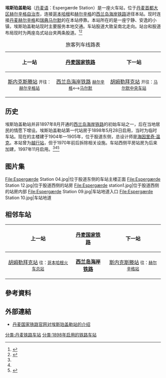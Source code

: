 {{Multiple issues|
{{Expand language|da}}{{Refimprove|time=2021-03-15T21:59:29+00:00}}
}}
{{Infobox station
| name = 
| native_name = Espergærde Station
| type = [[火车站|火车站]]
| style = STL
| image = Espergærde Station 2010.jpg
| image_caption = 从站台一侧拍摄的位于站台东侧的车站主楼
| address = {{DEN}} [[首都大区|首都大区]] [[赫尔辛格自治市|赫尔辛格自治市]] {{link-da|埃斯珀盖勒镇|Espergærde}}（3060）三叶草街3号
| operator = [[丹麦国家铁路|丹麦国家铁路]]
| line = [[西兰岛海岸铁路|西兰岛海岸铁路]]
| platforms = 两座[[侧式站台|侧式站台]]
| tracks = 2条
| bus_routes = 340路<br>345路<br>802路<br>841路
| coordinates = {{coord|55|59|45|N|12|32|59|E|region:DK|display=inline,title}}
| opened = 1898年5月28日
| rebuilt = 
| structure = [[地面车站|地面车站]]
| architect = [[海因里奇·温克|海因里奇·温克]]
| code = Gæ
| zone = 15
}}
'''埃斯珀盖勒站'''（[[丹麦语|丹麦语]]：Espergærde Station）是一座火车站，位于[[丹麦|丹麦]][[首都大区|首都大区]][[赫尔辛格自治市|赫尔辛格自治市]]{{link-da|埃斯珀盖勒镇|Espergærde}}，连接[[哥本哈根|哥本哈根]]和[[赫爾辛格|赫尔辛格]]的[[西兰岛海岸铁路|西兰岛海岸铁路]]途径本站。现时连接[[丹麦|丹麦]][[赫爾辛格|赫尔辛格]]和[[瑞典|瑞典]][[马尔默|马尔默]]的{{Link-da|厄勒列车|Øresundstog}}在本站停靠。本站所在的{{link-da|埃斯珀盖勒|Espergærde}}是一座宁静、安逸的小镇，埃斯珀盖勒站现时主要服务本地交通。车站股道大致呈南北走向。站台和股道布局现时为两座岛式站台夹两条股道。<ref name=":0">{{Cite web|title=Espergærde Station (Gæ)|url=https://danskejernbaner.dk/vis.station.php?FORLOEB_ID=854&content=Esperg%C3%A6rde+Station+(G%C3%A6)|accessdate=2021-02-21|work=danskejernbaner.dk|language=da|archive-date=2020-12-05|archive-url=https://web.archive.org/web/20201205030735/http://danskejernbaner.dk/vis.station.php?FORLOEB_ID=854&content=Esperg%C3%A6rde+Station+(G%C3%A6)|dead-url=no}}</ref><ref name=":1">{{Cite web|title=Espergærde Station|url=https://www.google.com.tw/maps/place/Esperg%C3%A6rde+Station/@55.9957323,12.5502891,241m/data=!3m1!1e3!4m5!3m4!1s0x0:0x7bfa9bd737c4cc56!8m2!3d55.9958045!4d12.5493793|accessdate=2021-02-21|work=|publisher=谷歌地图|language=zh-TW}}</ref>
{| class="wikitable"
|+旅客列车线路表
!上一站
![[丹麦国家铁路|丹麦国家铁路]]
!下一站
|-
| align="center" |[[斯内克斯滕站|斯内克斯滕站]]
<small>开往：[[赫尔辛格站|赫尔辛格站]]</small>
| align="center" |[[西兰岛海岸铁路|西兰岛海岸铁路]]
<small>[[赫尔辛格|赫尔辛格]]⟷[[马尔默|马尔默]]</small>
| align="center" |[[胡姆勒拜克站|胡姆勒拜克站]]
<small>开往：[[马尔默中央车站|马尔默中央车站]]</small>
|}

==历史==
埃斯珀盖勒站并非1897年8月开通的[[西兰岛海岸铁路|西兰岛海岸铁路]]的初始车站之一，后在当地居民的情愿下增设。埃斯珀盖勒站第一代站房于1898年5月28日启用，当时为临时车站。现在的主楼建于1904年—1905年，位于股道东侧，总设计师是[[海因里奇·温克|海因里奇·温克]]。本站曾为[[越行站|越行站]]，但于1970年前后拆除相关设施。车站西侧平房站房为后来加建，1997年11月启用。<ref name=":0" /><ref name=":1" /><ref>{{Cite web|title=Espergærde Station - Helsingør Leksikon|url=http://www.helsingorleksikon.dk/index.php/Esperg%C3%A6rde_Station|accessdate=2021-02-21|work=www.helsingorleksikon.dk|language=da|archive-date=2018-02-28|archive-url=https://web.archive.org/web/20180228163301/http://www.helsingorleksikon.dk/index.php/Esperg%C3%A6rde_Station|dead-url=no}}</ref>

==图片集==
<gallery widths="270" heights="200">
File:Espergærde Station 04.jpg|位于股道东侧的车站主楼正面
File:Espergærde Station 12.jpg|位于股道西侧的站房
File:Espergærde station1.jpg|位于股道西侧的站房内部
File:Espergærde Station 09.jpg|车站地道入口
File:Espergærde Station 10.jpg|车站地道
</gallery>

== 相邻车站 ==
{| class="wikitable"
!上一站
![[丹麦国家铁路|丹麦国家铁路]]
!下一站
|-
| align="center" |[[胡姆勒拜克站|胡姆勒拜克站]]
<small>往：[[哥本哈根火车总站|哥本哈根火车总站]]</small>
| align="center" |'''[[西兰岛海岸铁路|西兰岛海岸铁路]]'''
| align="center" |[[斯内克斯滕站|斯内克斯滕站]]
<small>往：[[赫尔辛格站|赫尔辛格站]]</small>
|}

== 參考資料 ==
{{Reflist|2}}

== 外部連結 ==
*[https://www.dsb.dk/kundeservice/stationer/espergarde/ 丹麦国家铁路官网对埃斯珀盖勒站的介绍] {{Wayback|url=https://www.dsb.dk/kundeservice/stationer/espergarde/ |date=20190713081600 }}{{da icon}}
{{commonscat}}
[[分类:丹麦铁路车站|分类:丹麦铁路车站]]
[[分类:1898年启用的铁路车站|分类:1898年启用的铁路车站]]